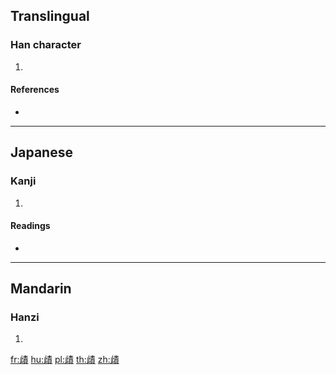 ==Translingual==

===Han character===
{{Han char|rn=77|rad=止|as=11|sn=15|four=|canj=YMQMC|ids=⿰止責}}

# {{defn|Han|sort=止11}}

====References====
* {{Han ref|kx=0577.090|dkj=16335|hdz=21445.010|uh=6B75|ud=27509}}

----

==Japanese==

===Kanji===
{{ja-kanji|grade=|rs=止11}}

# {{defn|lang=ja|sort=止11}}

====Readings====
* {{ja-readings|on=[[さく]] (saku), [[じゃく]] (jaku)|kun=[[ととのう]] (totonou), [[みい]] (mii), [[ただしい]] (tadashii)}}

----

==Mandarin==

===Hanzi===
{{cmn-hanzi|pin=[[cuò]] ([[cuo4]])|wg=ts'o<sup>4</sup>}}

# {{defn|lang=cmn|sort=止11}}

[[fr:歵]]
[[hu:歵]]
[[pl:歵]]
[[th:歵]]
[[zh:歵]]